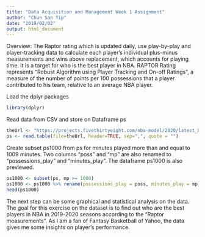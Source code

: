---
title: "Data Acquisition and Management Week 1 Assignment"
author: "Chun San Yip"
date: "2019/02/02" 
output: html_document
---

Overview:
The Raptor rating which is updated daily, use play-by-play and player-tracking data to calculate each player’s individual plus-minus measurements and wins above replacement, which accounts for playing time. It is a target for who is the best player in NBA.
RAPTOR Rating represents "Robust Algorithm using Player Tracking and On-off Ratings", a measure of the number of points per 100 possessions that a player contributed to his team, relative to an average NBA player.

Load the dplyr packages
```{r load-packages, message = FALSE}
library(dplyr)
```

Read data from CSV and store on Dataframe ps
```{r Read data from CSV}
theUrl <- "https://projects.fivethirtyeight.com/nba-model/2020/latest_RAPTOR_by_team.csv"
ps <- read.table(file=theUrl, header=TRUE, sep=",", quote = "")
```

Create subset ps1000 from ps for minutes played more than and equal to 1009 minutes. Two columns "poss" and "mp" are also renamed to "possessions_play" and "minutes_play". The dataframe ps1000 is also previewed.
```{r Create a subset for playing minutes larger than and equal to 1000}
ps1000 <- subset(ps, mp >= 1000)
ps1000 <- ps1000 %>% rename(possessions_play = poss, minutes_play = mp)
head(ps1000)
```

The next step can be some graphical and statistical analysis on the data. The goal for this exercise on the dataset is to find out who are the best players in NBA in 2019-2020 seasons according to the "Raptor measurements". As I am a fan of Fantasy Basketball of Yahoo, the data gives me some insights on player's performance.
